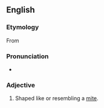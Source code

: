 ==English==

===Etymology===
From {{af|en|lang1=NL.|acarus|t1=member of the former inclusive genus of mites|-oid|t2=likeness}}

===Pronunciation===
* {{IPA|en|/ˈæk.əˌɹɔɪd/}}

===Adjective===
{{en-adj|?}}

# {{lb|en|biology|zoology}} Shaped like or resembling a [[mite]].